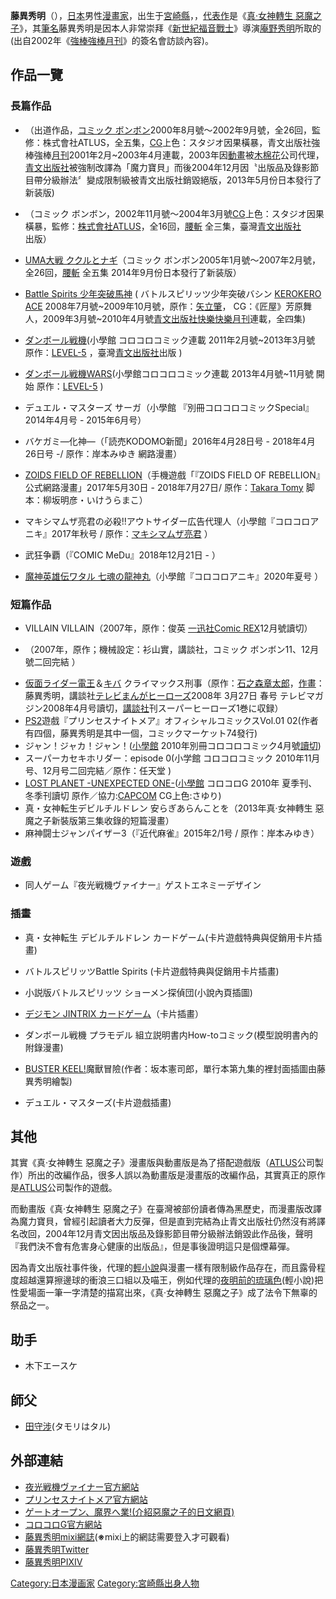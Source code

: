 {{多個問題|
{{blpunsourced|time=2019-01-15T10:32:57+00:00}}
{{copyedit|time=2019-01-15T10:32:57+00:00}}
{{expand|time=2010-05-04T15:08:40+00:00}}
}}
{{Japanese|japanese=藤異 秀明|kana=ふじい ひであき|romaji=Fujii Hideaki}} {{漫畫}}
'''藤異秀明'''（{{bd|1977年|12月12日|}}），[[日本|日本]]男性[[漫畫家|漫畫家]]，出生于[[宮崎縣|宮崎縣]]，{{fact|筆下的漫畫角色站立姿勢都有出現向[[JOJO冒險野郎|JOJO冒險野郎]]的JoJo站姿的[[致敬|致敬]]意味}}，[[代表作|代表作]]是《[[真·女神轉生_惡魔之子|真·女神轉生 惡魔之子]]》，其[[筆名|筆名]]藤異秀明是因本人非常崇拜《[[新世紀福音戰士|新世紀福音戰士]]》導演[[庵野秀明|庵野秀明]]所取的(出自2002年《[[強棒強棒月刊|強棒強棒月刊]]》的簽名會訪談內容)。

== 作品一覽 ==

=== 長篇作品 ===
*{{nihongo|[[真·女神轉生_惡魔之子|真·女神轉生 惡魔之子]]|真・女神転生 デビルチルドレン}}（出道作品，[[Comic_BomBom|コミック ボンボン]]2000年8月號～2002年9月號，全26回，監修：株式會社ATLUS，全五集，[[CG|CG]]上色：スタジオ因果橫暴，青文出版社強棒強棒[[月刊|月刊]]2001年2月~2003年4月連載，2003年因[[動畫|動畫]]被[[木棉花|木棉花]]公司代理，[[青文出版社|青文出版社]]被強制改譯為「魔力寶貝」而後2004年12月因〝出版品及錄影節目帶分級辦法〞變成限制級被青文出版社銷毀絕版，2013年5月份日本發行了新装版)

*{{nihongo|真·女神轉生 [[魔力寶貝|魔力寶貝]] 光與闇|真・女神転生 デビルチルドレン ライト&ダーク}}（コミック ボンボン，2002年11月號～2004年3月號[[CG|CG]]上色：スタジオ因果橫暴，監修：[[株式會社|株式會社]]ATLUS，全16回，[[腰斬|腰斬]] 全三集，臺灣[[青文出版社|青文出版社]]出版）

*[[UMA大戰KUKURU&NAGI|UMA大戦 ククルとナギ]]（コミック ボンボン2005年1月號～2007年2月號，全26回，[[腰斬|腰斬]] 全五集 2014年9月份日本發行了新装版）

*[[Battle_Spirits_少年突破馬神|Battle Spirits 少年突破馬神]] ( バトルスピリッツ少年突破バシン [[KEROKERO_ACE|KEROKERO ACE]] 2008年7月號~2009年10月號，原作：[[矢立肇|矢立肇]]， CG：《匠屋》芳原舞人，2009年3月號~2010年4月號[[青文出版社|青文出版社]][[快樂快樂月刊|快樂快樂月刊]]連載，全四集)

*[[紙箱戰機|ダンボール戦機]](小學館 コロコロコミック連載 2011年2月號~2013年3月號  原作：[[LEVEL-5|LEVEL-5]] ，臺灣[[青文出版社|青文出版社]]出版 )

*[[紙箱戰機|ダンボール戦機WARS]](小學館コロコロコミック連載 2013年4月號~11月號 開始 原作：[[LEVEL-5|LEVEL-5]] )

*デュエル・マスターズ サーガ（小學館 『別冊コロコロコミックSpecial』2014年4月号 - 2015年6月号）

*バケガミ―化神―（「読売KODOMO新聞」2016年4月28日号 - 2018年4月26日号 -/ 原作：岸本みゆき 網路漫畫）

*[[機獸新世紀|ZOIDS FIELD OF REBELLION]]（手機遊戲「『ZOIDS FIELD OF REBELLION』公式網路漫畫」2017年5月30日 - 2018年7月27日/ 原作：[[Takara_Tomy|Takara Tomy]] 脚本：柳坂明彦・いけうらまこ）

*マキシマムザ亮君の必殺!!アウトサイダー広告代理人（小學館『コロコロアニキ』2017年秋号 / 原作：[[Maximum_The_Hormone|マキシマムザ亮君]] ）

*武狂争覇（『COMIC MeDu』2018年12月21日 - ）

*[[魔神英雄傳|魔神英雄伝ワタル 七魂の龍神丸]]（小學館『コロコロアニキ』2020年夏号 ）

=== 短篇作品 ===
*VILLAIN VILLAIN（2007年，原作：俊英  [[一迅社|一迅社]][[Comic_REX|Comic REX]]12月號讀切）
*{{lang|ja|マザー・コスモス}}（2007年，原作；機械設定：衫山實，講談社，コミック ボンボン11、12月號二回完結 ）
*[[假面騎士電王|仮面ライダー電王]]＆[[假面騎士KIVA|キバ]] クライマックス刑事（原作：[[石之森章太郎|石之森章太郎]]，[[作畫|作畫]]：藤異秀明，講談社[[テレビまんがヒーローズ|テレビまんがヒーローズ]]2008年 3月27日 春号 テレビマガジン2008年4月号讀切，[[講談社|講談社]]刊スーパーヒーローズ1巻に収録）
*[[PS2|PS2]]遊戲『プリンセスナイトメア』オフィシャルコミックスVol.01 02(作者有四個，藤異秀明是其中一個，コミックマーケット74發行)
*ジャン！ジャカ！ジャン！([[小學館|小學館]] 2010年別冊コロコロコミック4月號[[讀切|讀切]])
*スーパーカセキホリダー：episode 0(小学館 コロコロコミック 2010年11月号、12月号二回完結／原作：任天堂 )
*[[失落的星球|LOST PLANET -UNEXPECTED ONE-]]([[小學館|小學館]] コロコロG 2010年 夏季刊、冬季刊讀切 原作／協力:[[CAPCOM|CAPCOM]] CG上色:さゆり)
*真・女神転生デビルチルドレン 安らぎあらんことを（2013年真·女神轉生 惡魔之子新裝版第三集收錄的短篇漫畫）
*麻神闘士ジャンパイザー3（『近代麻雀』2015年2/1号 / 原作：岸本みゆき）

=== 遊戲 ===

* 同人ゲーム『夜光戦機ヴァイナー』ゲストエネミーデザイン

=== 插畫 ===

*真・女神転生 デビルチルドレン カードゲーム(卡片遊戲特典與促銷用卡片插畫)

*バトルスピリッツBattle Spirits (卡片遊戲特典與促銷用卡片插畫)

*小説版バトルスピリッツ ショーメン探偵団(小說內頁插圖)

*[[數碼寶貝|デジモン JINTRIX カードゲーム]]（卡片插畫）

*ダンボール戦機 プラモデル 組立説明書内How-toコミック(模型說明書內的附錄漫畫)

*[[BUSTER_KEEL!|BUSTER KEEL!]]魔獸冒險(作者：坂本憲司郎，單行本第九集的裡封面插圖由藤異秀明繪製)

*デュエル・マスターズ(卡片遊戲插畫)

== 其他 ==
其實《真·女神轉生 惡魔之子》漫畫版與動畫版是為了搭配遊戲版（[[ATLUS|ATLUS]]公司製作）所出的改編作品，很多人誤以為動畫版是漫畫版的改編作品，其實真正的原作是[[ATLUS|ATLUS]]公司製作的遊戲。

而動畫版《真·女神轉生 惡魔之子》在臺灣被部份讀者傳為黑歷史，而漫畫版改譯為魔力寶貝，曾經引起讀者大力反彈，但是直到完結為止青文出版社仍然沒有將譯名改回，2004年12月青文因出版品及錄影節目帶分級辦法銷毀此作品後，聲明『我們決不會有危害身心健康的出版品』，但是事後證明這只是個煙幕彈。

因為青文出版社事件後，代理的[[輕小說|輕小說]]與漫畫一樣有限制級作品存在，而且露骨程度超越還算擦邊球的衝浪三口組以及喵王，例如代理的[[夜明前的琉璃色|夜明前的琉璃色]](輕小說)把性愛場面一筆一字清楚的描寫出來，《真·女神轉生 惡魔之子》成了法令下無辜的祭品之一。

== 助手 ==

*木下エースケ

== 師父 ==

*[[田守涉|田守涉]](タモリはタル)

== 外部連結 ==
*[http://forming.dojin.com/ 夜光戦機ヴァイナー官方網站] {{Wayback|url=http://forming.dojin.com/ |date=20200221040048 }}
*[http://www.nightmare.co.jp/11_goods/book.htm プリンセスナイトメア官方網站] {{Wayback|url=http://www.nightmare.co.jp/11_goods/book.htm |date=20201027082539 }}
*[http://ifs.nog.cc/hell-z.hp.infoseek.co.jp/baka/devichill.htm ゲートオープン、魔界へ業!(介紹惡魔之子的日文網頁)] {{Wayback|url=http://ifs.nog.cc/hell-z.hp.infoseek.co.jp/baka/devichill.htm |date=20210226212846 }}
*[https://web.archive.org/web/20130625233539/http://www.corocoro.tv/corog/index.html コロコロG官方網站]
*[http://mixi.jp/show_friend.pl?id=16688190 藤異秀明mixi網誌]('''※'''mixi上的網誌需要登入才可觀看)
*[http://twitter.com/hideakifujii 藤異秀明Twitter] {{Wayback|url=http://twitter.com/hideakifujii |date=20201118071504 }} 
*[https://www.pixiv.net/member.php?id=23451896 藤異秀明PIXIV] 

{{Authority control}}
{{DEFAULTSORT:Fujii Hideaki}}
[[Category:日本漫画家|Category:日本漫画家]]
[[Category:宮崎縣出身人物|Category:宮崎縣出身人物]]